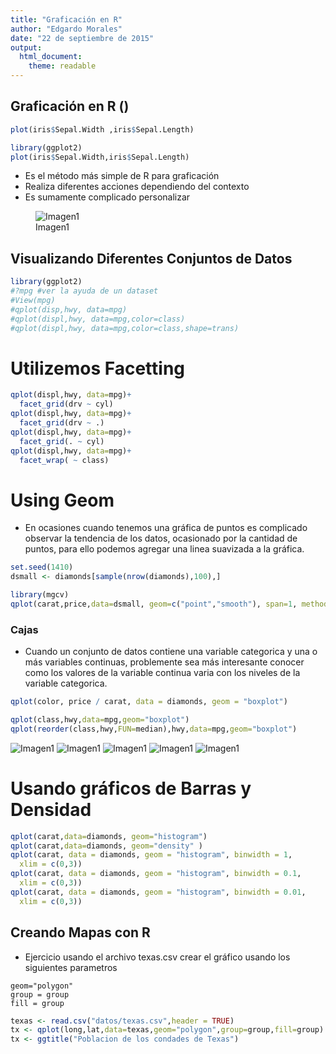 ```yaml
---
title: "Graficación en R"
author: "Edgardo Morales"
date: "22 de septiembre de 2015"
output: 
  html_document: 
    theme: readable
---
```

## Graficación en R ()

```r
plot(iris$Sepal.Width ,iris$Sepal.Length)
```



```R
library(ggplot2)
plot(iris$Sepal.Width,iris$Sepal.Length)

```

- Es el método más simple de R para graficación   
- Realiza diferentes acciones dependiendo del contexto   
- Es sumamente complicado personalizar   

![Imagen1](images/graficacion/ggplt2-sepals.png)

## Visualizando Diferentes Conjuntos de Datos
```r
library(ggplot2)
#?mpg #ver la ayuda de un dataset
#View(mpg)
#qplot(disp,hwy, data=mpg)
#qplot(displ,hwy, data=mpg,color=class)
#qplot(displ,hwy, data=mpg,color=class,shape=trans)
```


# Utilizemos Facetting
```r

qplot(displ,hwy, data=mpg)+
  facet_grid(drv ~ cyl)
qplot(displ,hwy, data=mpg)+
  facet_grid(drv ~ .)
qplot(displ,hwy, data=mpg)+
  facet_grid(. ~ cyl)
qplot(displ,hwy, data=mpg)+
  facet_wrap( ~ class)
```

# Using Geom
- En ocasiones cuando tenemos una gráfica de puntos es complicado observar la tendencia de los datos, ocasionado por la cantidad de puntos, para ello podemos agregar una linea suavizada a la gráfica.
```r
set.seed(1410)
dsmall <- diamonds[sample(nrow(diamonds),100),]
```
```r
library(mgcv)
qplot(carat,price,data=dsmall, geom=c("point","smooth"), span=1, method = "gam", formula = y ~ s(x))
```

### Cajas

- Cuando un conjunto de datos contiene una variable categorica y una o más variables continuas, problemente sea más interesante conocer como los valores de la variable continua varia con los niveles de la variable categorica.

```r
qplot(color, price / carat, data = diamonds, geom = "boxplot")
```

```r

qplot(class,hwy,data=mpg,geom="boxplot")
qplot(reorder(class,hwy,FUN=median),hwy,data=mpg,geom="boxplot")
```
![Imagen1](images/graficacion/ggplt2-boxplots1.png)
![Imagen1](images/graficacion/ggplt2-boxplots2.png)
![Imagen1](images/graficacion/ggplt2-boxplots3.png)
![Imagen1](images/graficacion/ggplt2-boxplots4.png)
![Imagen1](images/graficacion/ggplt2-boxplots5.png)

# Usando gráficos de Barras y Densidad

```r
qplot(carat,data=diamonds, geom="histogram")
qplot(carat,data=diamonds, geom="density" )
qplot(carat, data = diamonds, geom = "histogram", binwidth = 1,
  xlim = c(0,3))
qplot(carat, data = diamonds, geom = "histogram", binwidth = 0.1,
  xlim = c(0,3))
qplot(carat, data = diamonds, geom = "histogram", binwidth = 0.01,
  xlim = c(0,3))
```

## Creando Mapas con R
- Ejercicio usando el archivo texas.csv crear el gráfico usando los siguientes parametros
```
geom="polygon"
group = group
fill = group
```


```r
texas <- read.csv("datos/texas.csv",header = TRUE)
tx <- qplot(long,lat,data=texas,geom="polygon",group=group,fill=group)
tx <- ggtitle("Poblacion de los condades de Texas")

```

